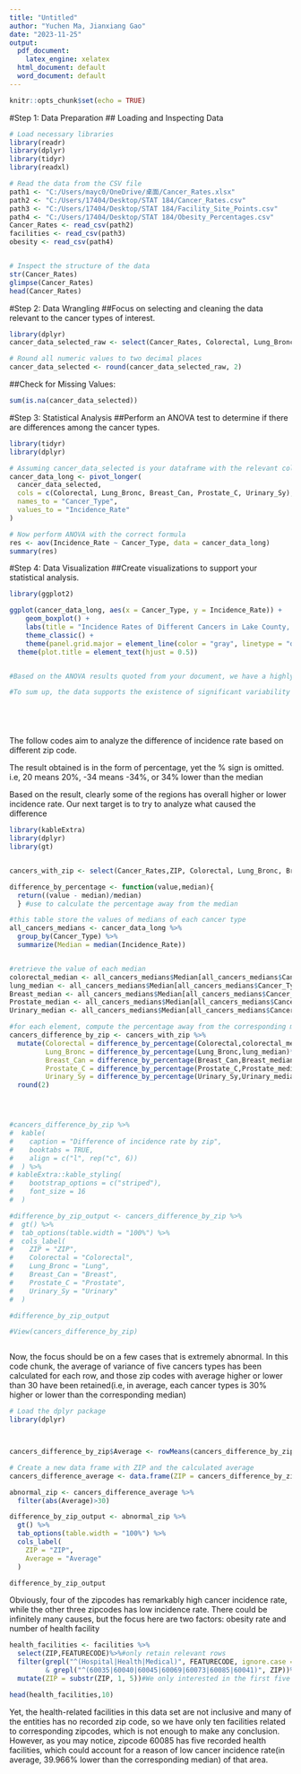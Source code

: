 ---
title: "Untitled"
author: "Yuchen Ma, Jianxiang Gao"
date: "2023-11-25"
output:
  pdf_document:
    latex_engine: xelatex
  html_document: default
  word_document: default
---

```{r setup, include=FALSE}
knitr::opts_chunk$set(echo = TRUE)
```

#Step 1: Data Preparation
## Loading and Inspecting Data

```{r}
# Load necessary libraries
library(readr)
library(dplyr)
library(tidyr)
library(readxl)

# Read the data from the CSV file
path1 <- "C:/Users/mayc0/OneDrive/桌面/Cancer_Rates.xlsx"
path2 <- "C:/Users/17404/Desktop/STAT 184/Cancer_Rates.csv"
path3 <- "C:/Users/17404/Desktop/STAT 184/Facility_Site_Points.csv"
path4 <- "C:/Users/17404/Desktop/STAT 184/Obesity_Percentages.csv"
Cancer_Rates <- read_csv(path2)
facilities <- read_csv(path3)
obesity <- read_csv(path4)


# Inspect the structure of the data
str(Cancer_Rates)
glimpse(Cancer_Rates)
head(Cancer_Rates)

```

#Step 2: Data Wrangling
##Focus on selecting and cleaning the data relevant to the cancer types of interest.
```{r}
library(dplyr)
cancer_data_selected_raw <- select(Cancer_Rates, Colorectal, Lung_Bronc, Breast_Can, Prostate_C, Urinary_Sy)

# Round all numeric values to two decimal places
cancer_data_selected <- round(cancer_data_selected_raw, 2)

```
##Check for Missing Values:
```{r}
sum(is.na(cancer_data_selected))

```

#Step 3: Statistical Analysis
##Perform an ANOVA test to determine if there are differences among the cancer types.
```{r}
library(tidyr)
library(dplyr)

# Assuming cancer_data_selected is your dataframe with the relevant columns
cancer_data_long <- pivot_longer(
  cancer_data_selected,
  cols = c(Colorectal, Lung_Bronc, Breast_Can, Prostate_C, Urinary_Sy),
  names_to = "Cancer_Type",
  values_to = "Incidence_Rate"
)

# Now perform ANOVA with the correct formula
res <- aov(Incidence_Rate ~ Cancer_Type, data = cancer_data_long)
summary(res)

```


#Step 4: Data Visualization
##Create visualizations to support your statistical analysis.
```{r}
library(ggplot2)

ggplot(cancer_data_long, aes(x = Cancer_Type, y = Incidence_Rate)) +
    geom_boxplot() +
    labs(title = "Incidence Rates of Different Cancers in Lake County, Illinois", x = "Cancer Type", y = "Incidence Rate") +
    theme_classic() +
    theme(panel.grid.major = element_line(color = "gray", linetype = "dashed")) + 
  theme(plot.title = element_text(hjust = 0.5))


#Based on the ANOVA results quoted from your document, we have a highly significant F-value of 14.66 with a p-value of approximately 0. This indicates that there are statistically significant differences in the incidence rates of colorectal, lung, breast, prostate, and urinary system cancers in Lake County, Illinois. The extremely low p-value suggests that the likelihood that these differences could have occurred by chance is very small.

#To sum up, the data supports the existence of significant variability in the incidence rates of these cancers. This finding could serve as a basis for further investigation into the factors contributing to these differences, which could include genetic, environmental, lifestyle, or healthcare-related factors. The conclusion should also discuss the implications of these findings for public health policy, cancer research, and targeted interventions in Lake County, Illinois.






```

The follow codes aim to analyze the difference of incidence rate based on different zip code.

The result obtained is in the form of percentage, yet the % sign is omitted. i.e, 20 means 20%, -34 means -34%, or 34% lower than the median

Based on the result, clearly some of the regions has overall higher or lower incidence rate. Our next target is to try to analyze what caused the difference 
```{r}
library(kableExtra)
library(dplyr)
library(gt)


cancers_with_zip <- select(Cancer_Rates,ZIP, Colorectal, Lung_Bronc, Breast_Can, Prostate_C, Urinary_Sy) #now include zip code

difference_by_percentage <- function(value,median){
  return((value - median)/median)
  } #use to calculate the percentage away from the median

#this table store the values of medians of each cancer type
all_cancers_medians <- cancer_data_long %>% 
  group_by(Cancer_Type) %>%
  summarize(Median = median(Incidence_Rate)) 


#retrieve the value of each median
colorectal_median <- all_cancers_medians$Median[all_cancers_medians$Cancer_Type == "Colorectal"]
lung_median <- all_cancers_medians$Median[all_cancers_medians$Cancer_Type == "Lung_Bronc"]
Breast_median <- all_cancers_medians$Median[all_cancers_medians$Cancer_Type == "Breast_Can"]
Prostate_median <- all_cancers_medians$Median[all_cancers_medians$Cancer_Type == "Prostate_C"]
Urinary_median <- all_cancers_medians$Median[all_cancers_medians$Cancer_Type == "Urinary_Sy"]

#for each element, compute the percentage away from the corresponding median
cancers_difference_by_zip <- cancers_with_zip %>%
  mutate(Colorectal = difference_by_percentage(Colorectal,colorectal_median)*100,
         Lung_Bronc = difference_by_percentage(Lung_Bronc,lung_median)*100,
         Breast_Can = difference_by_percentage(Breast_Can,Breast_median)*100,
         Prostate_C = difference_by_percentage(Prostate_C,Prostate_median)*100,
         Urinary_Sy = difference_by_percentage(Urinary_Sy,Urinary_median)*100) %>%
  round(2)




#cancers_difference_by_zip %>%
#  kable(
#    caption = "Difference of incidence rate by zip",  
#    booktabs = TRUE,                        
#    align = c("l", rep("c", 6))        
#  ) %>%
# kableExtra::kable_styling(
#    bootstrap_options = c("striped"),
#    font_size = 16
#  )

#difference_by_zip_output <- cancers_difference_by_zip %>%
#  gt() %>%
#  tab_options(table.width = "100%") %>%
#  cols_label(
#    ZIP = "ZIP",
#    Colorectal = "Colorectal",
#    Lung_Bronc = "Lung",
#    Breast_Can = "Breast",
#    Prostate_C = "Prostate",
#    Urinary_Sy = "Urinary"
#  )

#difference_by_zip_output

#View(cancers_difference_by_zip)



```


Now, the focus should be on a few cases that is extremely abnormal. In this code chunk,
the average of variance of five cancers types has been calculated for each row, and
those zip codes with average higher or lower than 30 have been retained(i.e, in average, 
each cancer types is 30% higher or lower than the corresponding median)
```{r}
# Load the dplyr package
library(dplyr)



cancers_difference_by_zip$Average <- rowMeans(cancers_difference_by_zip[, c("Colorectal", "Lung_Bronc", "Breast_Can", "Prostate_C", "Urinary_Sy")], na.rm = TRUE)

# Create a new data frame with ZIP and the calculated average
cancers_difference_average <- data.frame(ZIP = cancers_difference_by_zip$ZIP, Average = cancers_difference_by_zip$Average)

abnormal_zip <- cancers_difference_average %>%
  filter(abs(Average)>30)

difference_by_zip_output <- abnormal_zip %>%
  gt() %>%
  tab_options(table.width = "100%") %>%
  cols_label(
    ZIP = "ZIP",
    Average = "Average"
  )

difference_by_zip_output

```

Obviously, four of the zipcodes has remarkably high cancer incidence rate, while the other three zipcodes has low incidence rate. There could be infinitely many causes, but the focus here are two factors: obesity rate and number of health facility
```{r}
health_facilities <- facilities %>%
  select(ZIP,FEATURECODE)%>%#only retain relevant rows
  filter(grepl("^(Hospital|Health|Medical)", FEATURECODE, ignore.case = TRUE)
         & grepl("^(60035|60040|60045|60069|60073|60085|60041)", ZIP))%>%
  mutate(ZIP = substr(ZIP, 1, 5))#We only interested in the first five digit of zipcode

head(health_facilities,10)

```
Yet, the health-related facilities in this data set are not inclusive and many of the entities has no recorded zip code, so we have only ten facilities related to corresponding zipcodes, which is not enough to make any conclusion. However, as you may notice, zipcode 60085 has five recorded health facilities, which could account for a reason of low cancer incidence rate(in average, 39.966% lower than the corresponding median) of that area.

```{r}

```
